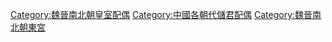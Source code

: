 [[Category:魏晉南北朝皇室配偶|Category:魏晉南北朝皇室配偶]]
[[Category:中國各朝代儲君配偶|Category:中國各朝代儲君配偶]]
[[Category:魏晉南北朝東宮|Category:魏晉南北朝東宮]]
